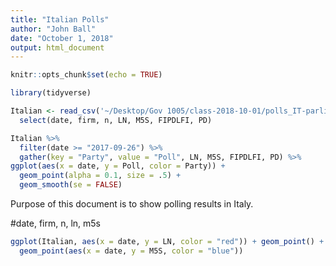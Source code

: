 ```yaml
---
title: "Italian Polls"
author: "John Ball"
date: "October 1, 2018"
output: html_document
---
```


```r
knitr::opts_chunk$set(echo = TRUE)
```

```r
library(tidyverse)
```

```r
Italian <- read_csv('~/Desktop/Gov 1005/class-2018-10-01/polls_IT-parliament_2018-10-01.csv') %>%
  select(date, firm, n, LN, M5S, FIPDLFI, PD)

Italian %>%
  filter(date >= "2017-09-26") %>%
  gather(key = "Party", value = "Poll", LN, M5S, FIPDLFI, PD) %>%
ggplot(aes(x = date, y = Poll, color = Party)) + 
  geom_point(alpha = 0.1, size = .5) +
  geom_smooth(se = FALSE)
```
Purpose of this document is to show polling results in Italy.

#date, firm, n, ln, m5s

```r
ggplot(Italian, aes(x = date, y = LN, color = "red")) + geom_point() + 
  geom_point(aes(x = date, y = M5S, color = "blue")) 




```

